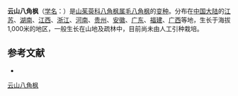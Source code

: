 {{Infraspeciesbox
| name = 云山八角枫
| status = 
| status_system = 
| image =
| genus = Alangium
| species link = 毛八角枫
| species = kurzii
| varietas = handelii
| authority = (Schnarf) Fang in Acta Sci.
}}

'''云山八角枫'''（[[学名|学名]]：{{lang|la|''Alangium kurzii'' var. ''handelii''}}）是[[山茱萸科|山茱萸科]][[八角枫属|八角枫属]][[毛八角枫|毛八角枫]]的[[变种|变种]]。分布在[[中国大陆|中国大陆]]的[[江苏|江苏]]、[[湖南|湖南]]、[[江西|江西]]、[[浙江|浙江]]、[[河南|河南]]、[[贵州|贵州]]、[[安徽|安徽]]、[[广东|广东]]、[[福建|福建]]、[[广西|广西]]等地，生长于海拔1,000米的地区，一般生长在山地及疏林中，目前尚未由人工引种栽培。

== 参考文献 ==
<div class="references-small">
* {{cite web| url =http://www.bioinfo.cn/db05/KmzwSpecies.php?action=view&id=29458| title =云山八角枫（变种）| work =《中国高等植物数据库全库》| publisher =中国科学院微生物研究所| author =昆明植物研究所| accessdate =2009-02-26| deadurl =yes| archiveurl =https://web.archive.org/web/20160305001140/http://www.bioinfo.cn/db05/KmzwSpecies.php?action=view&id=29458| archivedate =2016-03-05}}
</div>
{{Taxonbar|from=Q10881180}}

[[Category:八角枫属|云山八角枫]]


{{植物小作品}}